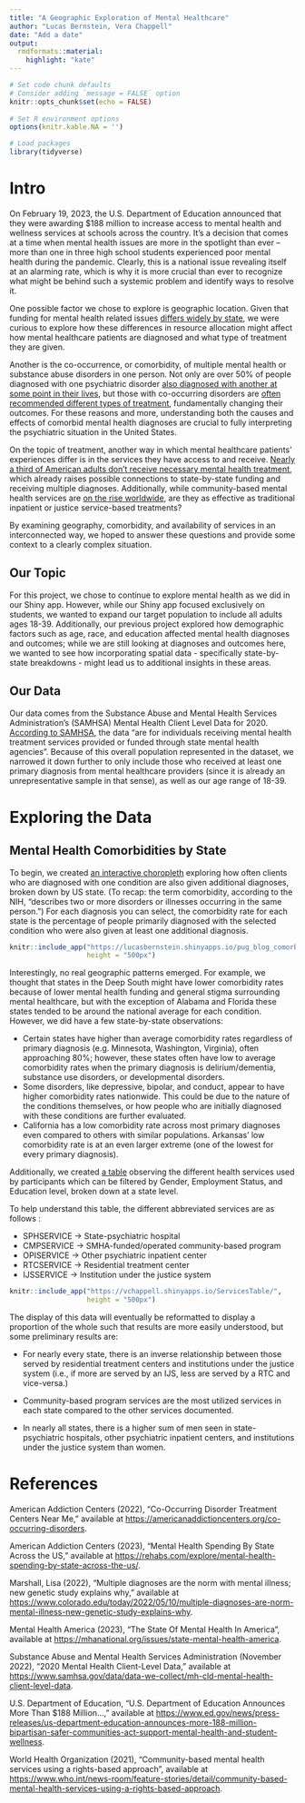 ```yaml
---
title: "A Geographic Exploration of Mental Healthcare"
author: "Lucas Bernstein, Vera Chappell"
date: "Add a date"
output:
  rmdformats::material:
    highlight: "kate"
---
```


```r
# Set code chunk defaults 
# Consider adding `message = FALSE` option
knitr::opts_chunk$set(echo = FALSE) 
                      
# Set R environment options
options(knitr.kable.NA = '')

# Load packages
library(tidyverse)

```

# Intro

On February 19, 2023, the U.S. Department of Education announced that they were awarding $188 million to increase access to mental health and wellness services at schools across the country. It’s a decision that comes at a time when mental health issues are more in the spotlight than ever – more than one in three high school students experienced poor mental health during the pandemic. Clearly, this is a national issue revealing itself at an alarming rate, which is why it is more crucial than ever to recognize what might be behind such a systemic problem and identify ways to resolve it.

One possible factor we chose to explore is geographic location. Given that funding for mental health related issues [differs widely by state](https://rehabs.com/explore/mental-health-spending-by-state-across-the-us/), we were curious to explore how these differences in resource allocation might affect how mental healthcare patients are diagnosed and what type of treatment they are given.

Another is the co-occurrence, or comorbidity, of multiple mental health or substance abuse disorders in one person. Not only are over 50% of people diagnosed with one psychiatric disorder [also diagnosed with another at some point in their lives](https://www.colorado.edu/today/2022/05/10/multiple-diagnoses-are-norm-mental-illness-new-genetic-study-explains-why), but those with co-occurring disorders are [often recommended different types of treatment](https://americanaddictioncenters.org/co-occurring-disorders), fundamentally changing their outcomes. For these reasons and more, understanding both the causes and effects of comorbid mental health diagnoses are crucial to fully interpreting the psychiatric situation in the United States.

On the topic of treatment, another way in which mental healthcare patients’ experiences differ is in the services they have access to and receive. [Nearly a third of American adults don’t receive necessary mental health treatment](https://mhanational.org/issues/state-mental-health-america), which already raises possible connections to state-by-state funding and receiving multiple diagnoses. Additionally, while community-based mental health services are [on the rise worldwide](https://www.who.int/news-room/feature-stories/detail/community-based-mental-health-services-using-a-rights-based-approach), are they as effective as traditional inpatient or justice service-based treatments?

By examining geography, comorbidity, and availability of services in an interconnected way, we hoped to answer these questions and provide some context to a clearly complex situation.


## Our Topic

For this project, we chose to continue to explore mental health as we did in our Shiny app. However, while our Shiny app focused exclusively on students, we wanted to expand our target population to include all adults ages 18-39. Additionally, our previous project explored how demographic factors such as age, race, and education affected mental health diagnoses and outcomes; while we are still looking at diagnoses and outcomes here, we wanted to see how incorporating spatial data - specifically state-by-state breakdowns - might lead us to additional insights in these areas.  


## Our Data

Our data comes from the Substance Abuse and Mental Health Services Administration's (SAMHSA) Mental Health Client Level Data for 2020. [According to SAMHSA](https://www.samhsa.gov/data/data-we-collect/mh-cld-mental-health-client-level-data), the data "are for individuals receiving mental health treatment services provided or funded through state mental health agencies". Because of this overall population represented in the dataset, we narrowed it down further to only include those who received at least one primary diagnosis from mental healthcare providers (since it is already an unrepresentative sample in that sense), as well as our age range of 18-39.


# Exploring the Data

## Mental Health Comorbidities by State

To begin, we created [an interactive choropleth](https://lucasbernstein.shinyapps.io/pug_blog_comorbidity/) exploring how often clients who are diagnosed with one condition are also given additional diagnoses, broken down by US state. (To recap: the term comorbidity, according to the NIH, “describes two or more disorders or illnesses occurring in the same person.”) For each diagnosis you can select, the comorbidity rate for each state is the percentage of people primarily diagnosed with the selected condition who were also given at least one additional diagnosis.

```r
knitr::include_app("https://lucasbernstein.shinyapps.io/pug_blog_comorbidity/",
                   height = "500px")
```

Interestingly, no real geographic patterns emerged. For example, we thought that states in the Deep South might have lower comorbidity rates because of lower mental health funding and general stigma surrounding mental healthcare, but with the exception of Alabama and Florida these states tended to be around the national average for each condition. However, we did have a few state-by-state observations:

* Certain states have higher than average comorbidity rates regardless of primary diagnosis (e.g. Minnesota, Washington, Virginia), often approaching 80%; however, these states often have low to average comorbidity rates when the primary diagnosis is delirium/dementia, substance use disorders, or developmental disorders.
* Some disorders, like depressive, bipolar, and conduct, appear to have higher comorbidity rates nationwide. This could be due to the nature of the conditions themselves, or how people who are initially diagnosed with these conditions are further evaluated.
* California has a low comorbidity rate across most primary diagnoses even compared to others with similar populations. Arkansas' low comorbidity rate is at an even larger extreme (one of the lowest for every primary diagnosis).

Additionally, we created [a table](https://vchappell.shinyapps.io/ServicesTable/) observing the different health services used by participants which can be filtered by Gender, Employment Status, and Education level, broken down at a state level.

To help understand this table, the different abbreviated services are as follows :

- SPHSERVICE -> State-psychiatric hospital
- CMPSERVICE -> SMHA-funded/operated community-based program
- OPISERVICE -> Other psychiatric inpatient center
- RTCSERVICE -> Residential treatment center
- IJSSERVICE -> Institution under the justice system

```r
knitr::include_app("https://vchappell.shinyapps.io/ServicesTable/",
                   height = "500px")
```
The display of this data will eventually be reformatted to display a proportion of the whole such that results are more easily understood, but some preliminary results are:

* For nearly every state, there is an inverse relationship between those served by residential treatment centers and institutions under the justice system (i.e., if more are served by an IJS, less are served by a RTC and vice-versa.)

* Community-based program services are the most utilized services in each state compared to the other services documented.

* In nearly all states, there is a higher sum of men seen in state-psychiatric hospitals, other psychiatric inpatient centers, and institutions under the justice system than women. 



# References

American Addiction Centers (2022), "Co-Occurring Disorder Treatment Centers Near Me," available at <https://americanaddictioncenters.org/co-occurring-disorders>.

American Addiction Centers (2023), "Mental Health Spending By State Across the US," available at <https://rehabs.com/explore/mental-health-spending-by-state-across-the-us/>.

Marshall, Lisa (2022), "Multiple diagnoses are the norm with mental illness; new genetic study explains why," available at <https://www.colorado.edu/today/2022/05/10/multiple-diagnoses-are-norm-mental-illness-new-genetic-study-explains-why>.

Mental Health America (2023), "The State Of Mental Health In America", available at <https://mhanational.org/issues/state-mental-health-america>.

Substance Abuse and Mental Health Services Administration (November 2022), "2020 Mental Health Client-Level Data," available at <https://www.samhsa.gov/data/data-we-collect/mh-cld-mental-health-client-level-data>.

U.S. Department of Education, "U.S. Department of Education Announces More Than $188 Million...," available at <https://www.ed.gov/news/press-releases/us-department-education-announces-more-188-million-bipartisan-safer-communities-act-support-mental-health-and-student-wellness>. 
 
World Health Organization (2021), "Community-based mental health services using a rights-based approach", available at <https://www.who.int/news-room/feature-stories/detail/community-based-mental-health-services-using-a-rights-based-approach>.

